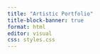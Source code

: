 ```yaml
---
title: "Artistic Portfolio"
title-block-banner: true
format: html
editor: visual
css: styles.css
---
```


